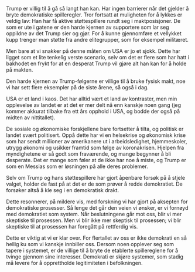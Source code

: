 Trump er villig til å gå så langt han kan. Har ingen barrierer når det gjelder å bryte demokratiske spilleregler.
Tror fortsatt at muligheten for å lykkes er veldig lav: Han har få aktive støttespillere rundt seg i maktposisjoner. De som er ute i gatene er den harde kjernen av supportere som lar seg oppildne av det Trump sier og gjør. For å kunne gjennomføre et vellykket kupp trenger man støtte fra andre elitegrupper, som for eksempel militæret.

Men bare at vi snakker på denne måten om USA er jo et sjokk. 
Dette har ligget som et lite tenkelig verste scenario, selv om det er flere som har hatt i bakhodet en frykt for at en desperat Trump vil gjøre alt han kan for å holde på makten.

Den harde kjernen av Trump-følgerne er villige til å bruke fysisk makt, noe vi har sett flere eksempler på de siste årene, så også i dag.

USA er et land i kaos.
Det har alltid vært et land av kontraster, men min opplevelse av landet er at det er mer delt nå enn kanskje noen gang (jeg kommer akkurat tilbake fra ett års opphold i USA, og bodde der også på midten av nittitallet).

De sosiale og økonomiske forskjellene bare fortsetter å tilta, og politisk er landet svært politisert.
Oppå dette har vi en helsekrise og økonomisk krise som har sendt millioner av amerikanere ut i arbeidsledighet, hjemmeskoler, utrygg økonomi og usikker framtid som følge av koronakrisen. 
Hjelpen fra myndighetene er så godt som fraværende, og mange begynner å bli desperate.
Det er mange som føler at de ikke har noe å miste, og Trump er som en Messias som er løsningen på alle deres problemer.

Selv om Trump og hans støttespillere har gjort åpenbare forsøk på å stjele valget, holder de fast på at det er de som prøver å redde demokratiet. 
De forsøker altså å kle seg i en demokratisk drakt.

Dette resonnerer, på mildere vis, med forskning vi har gjort på aksepten for demokratiske prosesser.
Så lenge det går den veien vi ønsker, er vi fornøyd med demokratiet som system. 
Når beslutningene går mot oss, blir vi mer skeptiske til prosessen. 
Men vi blir ikke mer skeptisk til prosessen; vi blir skeptiske til at prosessen har foregått på rettferdig vis.

Dette er viktig at vi er klar over.
For flertallet av oss er ikke demokrati en så hellig ku som vi kanskje innbiller oss. 
Dersom noen opplever seg som tapere i systemet, er de villige til å bryte de etablerte spillereglene for å tvinge gjennom sine interesser.
Demokrati er skjøre systemer, som stadig må levere for å opprettholde legitimiteten i befolkningen.
